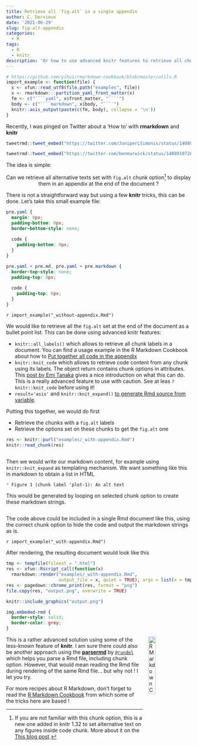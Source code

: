 ```yaml
---
title: Retrieve all `fig.alt` in a single appendix
author: C. Dervieux
date: '2021-06-29'
slug: fig-alt-appendix
categories:
  - R
tags:
  - R
  - knitr
description: 'Or how to use advanced knitr features to retrieve all chunk options'
---
```


```r
# https://github.com/yihui/rmarkdown-cookbook/blob/master/utils.R
import_example <- function(file) {
  x <- xfun::read_utf8(file.path("examples", file))
  x <- rmarkdown:::partition_yaml_front_matter(x)
  fm <- c("````yaml", x$front_matter, "````")
  body <- c("````markdown", x$body, "````")
  knitr::asis_output(paste(c(fm, body), collapse = '\n'))
}
```


Recently, I was pinged on Twitter about a 'How to' with **rmarkdown** and **knitr**

```r
tweetrmd::tweet_embed("https://twitter.com/JuniperLSimonis/status/1408886794297307137", align = "center")
```

```r
tweetrmd::tweet_embed("https://twitter.com/benmarwick/status/1408910726580736000", hide_thread = TRUE, align = "center")
```

The idea is simple: 

::: {.center style="text-align:center"}
Can we retrieve all alternative texts set with `fig.alt` chunk option[^figaltopt] to display them in an appendix at the end of the document ? 
:::

[^figaltopt]: If you are not familiar with this chunk option, this is a new one added in knitr 1.32 to set alternative text on any figures inside code chunk. More about it on the [This blog post](https://blog.rstudio.com/2021/04/20/knitr-fig-alt/).

There is not a straightforward way but using a few **knitr** tricks, this can be done. Let's take this small example file: 

```scss
pre.yaml {
  margin: 0px;
  padding-bottom: 0px;
  border-bottom-style: none;
  
  code {
    padding-bottom: 0px;
  }
}

pre.yaml + pre.md, pre.yaml + pre.markdown {
  border-top-style: none;
  padding-top: 0px;
  
  code {
    padding-top: 0px;
  }
}
```


`r import_example("_without-appendix.Rmd")`

We would like to retrieve all the `fig.alt` set at the end of the document as a bullet point list. This can be done using advanced knitr features: 

* `knitr::all_labels()` which allows to retrieve all chunk labels in a document. You can find a usage example in the R Markdown Cookbook about how to [Put together all code in the appendix](https://bookdown.org/yihui/rmarkdown-cookbook/code-appendix.html#code-appendix)
* `knitr::knit_code` which allows to retrieve code content from any chunk using its labels. The object return contains chunk options in attributes. This [post by Emi Tanaka](https://emitanaka.rbind.io/post/knitr-knitr-code/) gives a nice introduction on what this can do. This is a really advanced feature to use with caution. See at leas `?knitr::knit_code` before using it!
* `result='asis'` and `knitr::knit_expand()` [to generate Rmd source from variable](https://bookdown.org/yihui/rmarkdown-cookbook/knit-expand.html). 

Putting this together, we would do first

* Retrieve the chunks with a `fig.alt` labels
* Retrieve the options set on these chunks to get the `fig.alt` one

```r
res <- knitr::purl("examples/_with-appendix.Rmd")
knitr::read_chunk(res)
```

```r
```

Then we would write our markdown content, for example using `knitr::knit_expand` as templating mechanism. We want something like this in markdown to obtain a list in HTML

````markdown
* Figure 1 (chunk label 'plot-1): An alt text
````

This would be generated by looping on selected chunk option to create these markdown strings.

```r
```

The code above could be included in a single Rmd document like this, using the correct chunk option to hide the code and output the markdown strings as is.

`r import_example("_with-appendix.Rmd")`

After rendering, the resulting document would look like this 

```r
tmp <- tempfile(fileext = ".html")
res <- xfun::Rscript_call(function(x) 
  rmarkdown::render("examples/_with-appendix.Rmd", 
                    output_file = x, quiet = TRUE), args = list(x = tmp))
res <- pagedown::chrome_print(res, format = "png")
file.copy(res, "output.png", overwrite = TRUE)
```

```r
knitr::include_graphics("output.png")
```

```css
img.embeded-rmd {
  border-style: solid;
  border-color: grey;
}
```

```{=html}
<img src="https://bookdown.org/yihui/rmarkdown-cookbook/images/cover.png" alt="R Markdown Cookbook cover image" data-external=1 style="width: 20%; padding: 0 15px; margin: 0 0; float: right;"/>
```

This is a rather advanced solution using some of the less-known feature of **knitr**. I am sure there could also be another approach using the [**parsermd**](https://rundel.github.io/parsermd/) by [`@rundel`](https://github.com/rundel) which helps you parse a Rmd file, including chunk option. However, that would mean reading the Rmd file during rendering of the same Rmd file... but why not ! I let you try.

For more recipes about R Markdown, don't forget to read the [R Markdown Cookbook](https://bookdown.org/yihui/rmarkdown-cookbook/) from which some of the tricks here are based !




